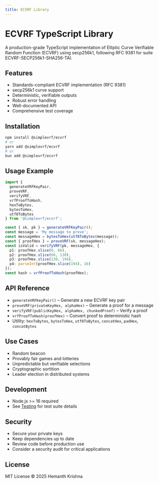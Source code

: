 ```yaml
---
title: ECVRF Library
---
```


# ECVRF TypeScript Library

A production-grade TypeScript implementation of Elliptic Curve Verifiable Random Function (ECVRF) using secp256k1, following RFC 9381 for suite ECVRF-SECP256k1-SHA256-TAI.

## Features

- Standards-compliant ECVRF implementation (RFC 9381)
- secp256k1 curve support
- Deterministic, verifiable outputs
- Robust error handling
- Well-documented API
- Comprehensive test coverage

## Installation

```bash
npm install @simplevrf/ecvrf
# or
yarn add @simplevrf/ecvrf
# or
bun add @simplevrf/ecvrf
```

## Usage Example

```typescript
import {
  generateVRFKeyPair,
  proveVRF,
  verifyVRF,
  vrfProofToHash,
  hexToBytes,
  bytesToHex,
  utf8ToBytes
} from '@simplevrf/ecvrf';

const { sk, pk } = generateVRFKeyPair();
const message = 'My message to prove';
const messageHex = bytesToHex(utf8ToBytes(message));
const { proofHex } = proveVRF(sk, messageHex);
const isValid = verifyVRF(pk, messageHex, {
  p1: proofHex.slice(0, 66),
  p2: proofHex.slice(66, 130),
  p3: proofHex.slice(130, 194),
  p4: parseInt(proofHex.slice(194), 16)
});
const hash = vrfProofToHash(proofHex);
```

## API Reference

- `generateVRFKeyPair()` – Generate a new ECVRF key pair
- `proveVRF(privateKeyHex, alphaHex)` – Generate a proof for a message
- `verifyVRF(publicKeyHex, alphaHex, chunkedProof)` – Verify a proof
- `vrfProofToHash(proofHex)` – Convert proof to deterministic hash
- Utility: `hexToBytes`, `bytesToHex`, `utf8ToBytes`, `concatHex`, `padHex`, `concatBytes`

## Use Cases

- Random beacon
- Provably fair games and lotteries
- Unpredictable but verifiable selections
- Cryptographic sortition
- Leader election in distributed systems

## Development

- Node.js >= 16 required
- See [Testing](./testing) for test suite details

## Security

- Secure your private keys
- Keep dependencies up to date
- Review code before production use
- Consider a security audit for critical applications

## License

MIT License © 2025 Hemanth Krishna
